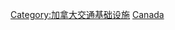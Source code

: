 {{Commonscat|Bridges in Canada}}

[[Category:加拿大交通基础设施|Category:加拿大交通基础设施]]
[[Category:北美洲各国桥梁|Canada]]